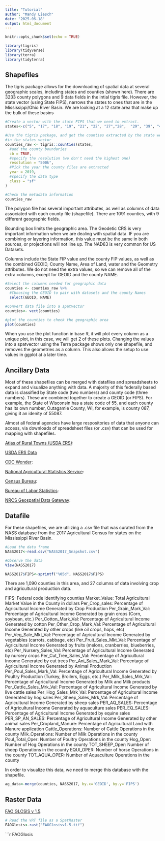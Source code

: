 ---
title: "Tutorial"
author: "Mandy Liesch"
date: "2025-06-18"
output: html_document
---

```{r setup, include=FALSE}
knitr::opts_chunk$set(echo = TRUE)
```

```{r}
library(tigris)
library(tidyverse)
library(terra)
library(tidyterra)

```
## Shapefiles

The tigris package allows for the downloading of spatial data at several geographic scales, including states and counties (shown here). There are 3233 county polygons and 9 data fields in the intial tigris file. However, the state vector (using State FIPS), narrows the states to ones that are in the Mississippi/Ohio River Basin. We are looking at a 12 state area that make up the bulk of these basins

```{r}
#Create a vector with the state FIPS that we need to extract. 
states<-c("5", "17", "18", "19", "21", "22", "27","28",  "29", "39", "47", "55")

#Use the tigris package, and get the counties extracted by the state we specificied
#in the states vector
counties_raw <- tigris::counties(states,
  #add the county boundaries
  cb = TRUE,
  #specify the resolution (we don't need the highest one)
  resolution = "500k",
  #Pick the year the county files are extracted
  year = 2019,
  #specify the data type
  class = "sf"
)

#Check the metadata information
counties_raw 

```

The polygon file has several important attributes, as well as columns of data associated with each county file (shapefile). There are 1091 counties, with 9 different geographic fields. 

Bounding box limits the geographic area. The Geodetic CRS is very important information when we are dealing with spatial data. IF you are combining or layering information, this value must be the same in both sources, or projections will not line up. The NAD83 is very common for US Datasets.  

Columns include the State FIP value and the county FIP values, as well as the combined GEOID, County Name, Area of Land, water and the Geometry attributes. We do not need the extra values, so we can remove all of the extra columns, except for GEOID and the county NAME. 

```{r}
#Select the columns needed for geographic data
counties <- counties_raw %>%  
  #Choosing the GEOID to pair with datasets and the county Names
  select(GEOID, NAME)

#Convert data file into a spatVector
counties<- vect(counties)

#plot the counties to check the geographic area
plot(counties)

```

When you use the plot function in base R, it will plot every column as a unique plot, in this case, we will get 2 of these plots. Changing the values into a spatvector using the Terra package shows only one shapefile, and removes the geometries as a column. This also allows the setup to use values in ggplot at a later time. 


## Ancillary Data

Most of these shapefiles can be merged with datafiles and spreadsheets to expand and visualize anything with data. A majority of this federally based data is classified by State code (two numbers) and county code (three numbers). These are combined together to create a GEOID (or FIPS).  For example, the State of Wisconsin has a state code of 55, and each county has its own number, Outagamie County, WI, for example, is county 087, giving it an idenity of 55087. 

Almost all federal agencies have large respositories of data that anyone can access, via downloads of spreadsheet files (or .csv) that can be used for mapping with shapefiles. 

[Atlas of Rural Towns (USDA ERS)](https://www.ers.usda.gov/data-products/atlas-of-rural-and-small-town-america): 

[USDA ERS Data](https://www.ers.usda.gov/data-products)

[CDC Wonder](https://wonder.cdc.gov/): 

[National Agricultural Statistics Service](https://quickstats.nass.usda.gov/): 

[Census Bureau](https://www.census.gov/data.html): 

[Bureau of Labor Statistics](https://www.bls.gov/data/):

[NRCS Geospatial Data Gateway](https://datagateway.nrcs.usda.gov/):

## Datafile

For these shapefiles, we are utilizing a .csv file that was curated from the NASS database from the 2017 Agricultural Census for states on the Mississippi River Basin. 

```{r}
#Load the data frame
NASS2017<-read.csv("NASS2017_Snapshot.csv")

#Observe the data
View(NASS2017)

NASS2017$FIPS<-sprintf("%05d", NASS2017$FIPS)

```

There are 1,090 counties in this area, and 27 columns of data involving crop and agricultural production data. 

FIPS: Federal code identifying counties
Market_Value: Total Agricultural Market Value in the County in dollars
Per_Crop_sales: Percentage of Agricultural Income Generated by Crop Production
Per_Grain_Mark_Val:  Percentage of Agricultural Income Generated by grain crops (Corn, soybean, etc.)
Per_Cotton_Mark_Val:  Percentage of Agricultural Income Generated by cotton
Per_Other_Crop_Mark_Val: Percentage of Agricultural Income Generated by other crops (like oil crops, hops, etc)
Per_Veg_Sale_Mkt_Val: Percentage of Agricultural Income Generated by vegetables (carrots, cabbage, etc)
Per_Fruit_Sales_Mkt_Val: Percentage of Agricultural Income Generated by fruits (melons, cranberries, blueberries, etc)
Per_Nursery_Sales_Val:  Percentage of Agricultural Income Generated by nursery crops
Per_Cut_Tree_Sales_Val:  Percentage of Agricultural Income Generated by cut trees
Per_Ani_Sales_Mark_Val: Percentage of Agricultural Income Generated by Animal Production
Per_Poul_Sales_Mark_Val: Percentage of Agricultural Income Generated by Poultry Production (Turkey, Broilers, Eggs, etc.)
Per_Milk_Sales_Mrk_Val: Percentage of Agricultural Income Generated by Milk and Milk products
Per_Cattle_Sales_Mrk_Val: Percentage of Agricultural Income Generated by live cattle sales
Per_Hog_Sales_Mrk_Val: Percentage of Agricultural Income Generated by hog sales
Per_Sheep_Sales_Mrk_Val: Percentage of Agricultural Income Generated by sheep sales
PER_AQ_SALES: Percentage of Agricultural Income Generated by aquaculture sales
PER_EQ_SALES: Percentage of Agricultural Income Generated by equine sales
PER_SP_AN_SALES: Percentage of Agricultural Income Generated by other animal sales
Per_Cropland_Manure: Percentage of Agricultural Land with Manure application
Cattle_Operations: Number of Cattle Operations in the county
Milk_Operations: Number of Milk Operations in the county
Poul_Total_Oper: Number of Poultry Operations in the county
Hog_Oper: Number of Hog Operations in the county
TOT_SHEEP_Oper: Number of sheep Operations in the county
EQUI_OPER: Number of horse Operations in the county
TOT_AQUA_OPER: Number of Aquaculture Operations in the county

In order to visualize this data, we need to merge this database with the shapefile. 

```{r}
ag_data<-merge(counties, NASS2017, by.x='GEOID', by.y='FIPS')


```

## Raster Data

[FAO GLOSIS v 1.5](https://data.apps.fao.org/glosis/?lang=en). 

```{r}

# Read the VRT file as a SpatRaster
FAOGlosis<-rast("FAOGlosisv1.5.tif")
```

```{r}
FAOGlosis
